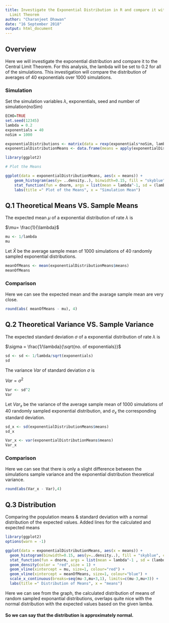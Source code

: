 ---
title: Investigate the Exponential Distribution in R and compare it with the Central
  Limit Theorem
author: "Charanjeet Dhawan"
date: "16 September 2018"
output: html_document
---

## Overview

Here we will investigate the exponential distribution and compare it to the Central Limit Theorem. For this analysis, the lambda will be set to 0.2 for all of the simulations. This investigation will compare the distribution of averages of 40 exponentials over 1000 simulations.

### Simulation 

Set the simulation variables $\lambda$, exponentials, seed and number of simulation(noSim)

```{r}

ECHO=TRUE
set.seed(12345)
lambda = 0.2
exponentials = 40
noSim = 1000

exponentialDistributions <- matrix(data = rexp(exponentials*noSim, lambda), nrow = noSim)
exponentialDistributionMeans <- data.frame(means = apply(exponentialDistributions, 1, mean))

```

```{r}
library(ggplot2)

# Plot the Means

ggplot(data = exponentialDistributionMeans, aes(x = means)) +
    geom_histogram(aes(y= ..density..), binwidth=0.15, fill = "skyblue", color = "black") +
    stat_function(fun = dnorm, args = list(mean = lambda^-1, sd = (lambda*sqrt(exponentials))^-1), size = 2) +
    labs(title =" Plot of the Means", x = "Simulation Mean")
```
  


## Q.1 Theoretical Means VS. Sample Means

The expected mean $\mu$ of a exponential distribution of rate $\lambda$ is

$\mu= \frac{1}{\lambda}$

```{r}
mu <- 1/lambda
mu
```

Let $\bar X$ be the average sample mean of 1000 simulations of 40 randomly sampled exponential distributions.

```{r}
meanOfMeans <- mean(exponentialDistributionMeans$means)
meanOfMeans
```

### Comparison

Here we can see the expected mean and the avarage sample mean are very close.
```{r}
round(abs( meanOfMeans - mu), 4)
```



## Q.2 Theoretical Variance VS. Sample Variance

The expected standard deviation $\sigma$ of a exponential distribution of rate $\lambda$ is

$\sigma = \frac{1/\lambda}{\sqrt{no. of exponentials}}$

```{r}

sd <- sd <- 1/lambda/sqrt(exponentials)
sd
```

The variance $Var$ of standard deviation $\sigma$ is

$Var = \sigma^2$

```{r}
Var <- sd^2
Var
```

Let $Var_x$ be the variance of the average sample mean of 1000 simulations of 40 randomly sampled exponential distribution, and $\sigma_x$ the corresponding standard deviation.

```{r}
sd_x <- sd(exponentialDistributionMeans$means)
sd_x

Var_x <- var(exponentialDistributionMeans$means)
Var_x

```

### Comparison

Here we can see that there is only a slight difference between the simulations sample variance and the exponential distribution theoretical variance.
```{r}

round(abs(Var_x - Var),4)
```


## Q.3 Distribution 
Comparing the population means & standard deviation with a normal distribution of the expected values. Added lines for the calculated and expected means


```{r}
library(ggplot2)
options(warn = -1)

ggplot(data = exponentialDistributionMeans, aes(x = means)) + 
  geom_histogram(binwidth=0.15, aes(y=..density..), fill = "skyblue", color = "black") + 
  stat_function(fun = dnorm, args = list(mean = lambda^-1 , sd = (lambda*sqrt(exponentials))^-1), colour = "blue", size=1) +
  geom_density(color = "red",size = 1) +
  geom_vline(xintercept = mu, size=1, colour="red") + 
  geom_vline(xintercept = meanOfMeans, size=1, colour="blue") +
  scale_x_continuous(breaks=seq(mu-3,mu+3,1), limits=c(mu-3,mu+3)) +
  labs(title =" Distribution of Means", x = "means") 

```

Here we can see from the graph, the calculated distribution of means of random sampled exponantial distributions, overlaps quite nice with the normal distribution with the expected values based on the given lamba.


#### So we can say that the distribution is approximately normal.

























































    